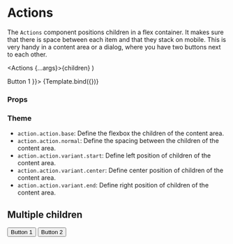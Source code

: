 
<Meta title="Components/Action/Actions" component={Actions} />

# Actions

The `Actions` component positions children in a flex container.
It makes sure that there is space between each item and that they stack on mobile.
This is very handy in a content area or a dialog, where you have two buttons next to each other.

  <Actions {...args}>{children}</Actions>
)

<Canvas>
  <Story name="Default" args={{ children: <Button>Button 1</Button> }}>
    {Template.bind({})}
  </Story>
</Canvas>

### Props

<ArgsTable story="Default" />

### Theme

- `action.action.base`: Define the flexbox the children of the content area.
- `action.action.normal`: Define the spacing between the children of the content area.
- `action.action.variant.start`: Define left position of children of the content area.
- `action.action.variant.center`: Define center position of children of the content area.
- `action.action.variant.end`: Define right position of children of the content area.

## Multiple children

<Canvas>
  <Story name="Multiple children">
    <Actions>
      <Button>Button 1</Button>
      <Button>Button 2</Button>
    </Actions>
  </Story>
</Canvas>
